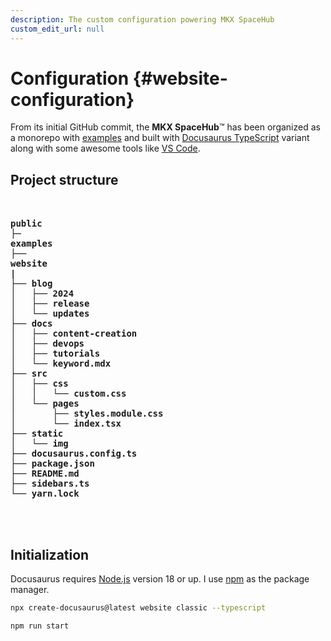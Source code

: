 ```yaml
---
description: The custom configuration powering MKX SpaceHub
custom_edit_url: null
---
```





# Configuration {#website-configuration}


<!-- 
The **MKX SpaceHub**™ project is built with [Docusaurus `--typescript`](https://docusaurus.io/docs/typescript-support) variant along with some awesome tools like [VS Code](https://code.visualstudio.com/). It also includes examples of variables in a monorepo, with samples such as Python, Jupyter Notebook, and Batch scripts for starters.

The **MKX SpaceHub**™ was initialize as a monorepo along with examples such as [Python](/docs/repo), [Jupyter Notebook](https://github.com/mkeithX/mkeithx.github.io/tree/main/examples/jupyter-starters), and [Batch scripts](/docs/cheat-sheets/batch) for starters. project is built with Docusaurus --typescript variant along with some awesome tools like VS Code.
 -->


From its initial GitHub commit, the **MKX SpaceHub**™ has been organized as a monorepo with [examples](https://github.com/mkeithX/mkeithx.github.io/tree/main/examples) and built with [Docusaurus TypeScript](https://docusaurus.io/docs/typescript-support) variant along with some awesome tools like [VS Code](https://code.visualstudio.com/).

## Project structure

<pre>

<b>
public
├─
examples
├──
website
|
├── blog
│   ├── 2024
│   ├── release
│   └── updates
├── docs
│   ├── content-creation
│   ├── devops
│   ├── tutorials
│   └── keyword.mdx
├── src
│   ├── css
│   │   └── custom.css
│   └── pages
│       ├── styles.module.css
│       └── index.tsx
├── static
│   └── img
├── docusaurus.config.ts
├── package.json
├── README.md
├── sidebars.ts
└── yarn.lock
</b>


</pre>

## Initialization
Docusaurus requires [Node.js](https://nodejs.org/en/download/package-manager) version 18 or up. I use [npm](https://docs.npmjs.com/) as the package manager. 

```bash
npx create-docusaurus@latest website classic --typescript
```


```bash npm2yarn
npm run start
```





<DocCardList />

